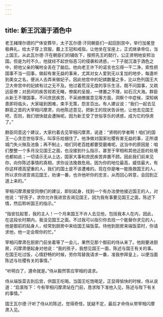 ```yaml
---
---
---
```

title: 新王沉湎于酒色中
---




老王赭理尔德的尸体安葬毕，太子瓦尔德·汗同朝臣们一起回到宫中，举行加冕登极典礼，给太子穿上宫服，戴上王冠和戒指，让他坐在宝座上，正式继承帝位，当上国王。从此瓦尔德·汗在朝臣们的辅佐下，按照先王的懿行，公正贤明地安邦治国。但是为时不久，他就经不起世俗恶习的侵袭和诱惑，一下子就沉湎于酒色之中，把他父亲的嘱咐全丢在了脑后。他向老王许下的诺言也忘得一干二净，索性把国事不当一回事，做起有害无益的事来，尤其对女人爱到无以复加的地步，每逢听到美女之名，便派人去弄来做妃子。因此他宫中的妃嫔数量之多，比以色列国王大卫大帝宫中的妃嫔有过之无不及。他过着荒淫无度的享乐生活，既不问国事，又疏远臣僚；对民间的疾苦视若无睹，僚属的呈报，一律置之不理，如石沉大海。群臣从新王不理国事，不问庶民疾苦，不采纳僚属意见等方面，洞察个中症候，深知祸患即将临头，大家碰到困难，束手无策，怨言百出。有人建议说：“我们一起去见群臣之首的大宰相闪摩肃，向他陈述意见，把新王的现状告诉他，让他去见国王吧，否则，我们很快就会遭殃呢。因为新王受了世俗享乐的诱惑，成为它的俘虏了。”

群臣同意这个建议，大家约着去见宰相闪摩肃，说道：“贤明的学者啊！咱们的国王一心贪恋世俗享乐，叫享乐给捆住了。他净做对国家社稷有害无益的事，正所谓城门失火殃及池鱼；再不制止，咱们同老百姓都要受磨难呢。这当中的原因是：咱们整整一个多月没见国王之面，也没接到什么指示，甚至于宰相和其他近臣的处境也都如此；一切请示无从上达，国家大事和庶民疾苦弃置不顾。因此我们前来见你，向你陈述事情的真相，求你设法挽救危局。因为你的地位最高，威信最大，有你这样德高望重的人，我们的国土是不该遭难的。现在你是唯一能挽救国王的人，所以求你进宫谒见国王，劝谏一番，也许他听你的忠言，从而回心转意，会回到正道上来的。”

宰相闪摩肃接受同僚们的建议，即刻起身，找到一个有办法使他接近国王的人，对他说：“好孩子，求你允许我进宫去谒见国王，因为我有事要见国王之面，陈述下情，然后聆听国王的指示。”

“指安拉起誓，我的主人！一个月来国王不许人去见他，包括我本人在内，因此，在这段长时期内，我没见国王之面。不过我可以指引你去找一个能替你求见的人，他是御前的贴身人，经常到厨房中来给国王端饭菜。待他到厨房来端饭菜时，你请求他，他一定会帮你的忙。”

宰相闪摩肃在厨房门前坐着等了一会儿，果然见那个御前的侍从来了。他刚要进厨房，闪摩肃便起身对他说：“我的孩子，我想见国王一面，陈述与国王有关的事。在国王吃过饭，心情舒畅的时候，劳你驾替我请求一番，准我参拜皇上，以便当面陈述与社稷有关的事情。”

“听明白了，遵命就是。”侍从毅然答应宰相的请求。

侍从端饭菜去到后宫，供国王吃喝。当国王吃饱喝足，正显得愉快的时候，侍从说道：“启禀陛下：今有宰相闪摩肃站在门前，恳求陛下准他入见，陈述与陛下有关的事情。”

国王瓦尔德·汗听了侍从的陈述，觉得奇怪，犹疑不定，最后才命侍从带宰相闪摩肃入见。